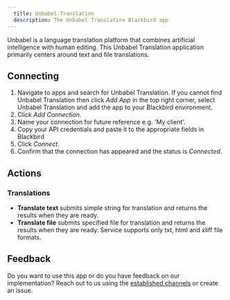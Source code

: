 ```yaml
---
  title: Unbabel Translation
  description: The Unbabel Translation Blackbird app
---
```


<LinkCard title="View on Github" target="_blank" href="https://github.com/bb-io/UnbabelTranslation" icon="github" />
 
  
Unbabel is a language translation platform that combines artificial intelligence with human editing. This Unbabel Translation application primarily centers around text and file translations.  

## Connecting  
  
1. Navigate to apps and search for Unbabel Translation. If you cannot find Unbabel Translation then click _Add App_ in the top right corner, select Unbabel Translation and add the app to your Blackbird environment.  
2. Click _Add Connection_.  
3. Name your connection for future reference e.g. 'My client'.  
4. Copy your API credentials and paste it to the appropriate fields in Blackbird
5. Click _Connect_.  
6. Confirm that the connection has appeared and the status is _Connected_.  
  
## Actions  
 
### Translations

- **Translate text** submits simple string for translation and returns the results when they are ready.
- **Translate file** submits specified file for translation and returns the results when they are ready. Service supports only txt, html and xliff file formats.
  
## Feedback  
  
Do you want to use this app or do you have feedback on our implementation? Reach out to us using the [established channels](https://www.blackbird.io/) or create an issue.
  
